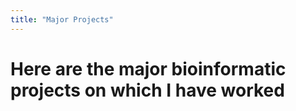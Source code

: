 ```yaml
---
title: "Major Projects"
---
```


# Here are the major bioinformatic projects on which I have worked


